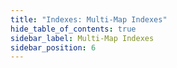 ```yaml
---
title: "Indexes: Multi-Map Indexes"
hide_table_of_contents: true
sidebar_label: Multi-Map Indexes
sidebar_position: 6
---
```





<LanguageSwitcher supportedLanguages={supportedLanguages} />

<LanguageContent language="csharp">
   <MultiMapIndexesCsharp />
</LanguageContent>

<LanguageContent language="java">
   <MultiMapIndexesJava />
</LanguageContent>

<LanguageContent language="nodejs">
   <MultiMapIndexesNodejs />
</LanguageContent>


<!---
### Indexes
- [Map Indexes](../indexes/map-indexes)
- [Map-Reduce Indexes](../indexes/map-reduce-indexes)
- [Indexing Polymorphic Data](../indexes/indexing-polymorphic-data)

### Studio
- [Create Multi-Map Index](../studio/database/indexes/create-multi-map-index)


-->